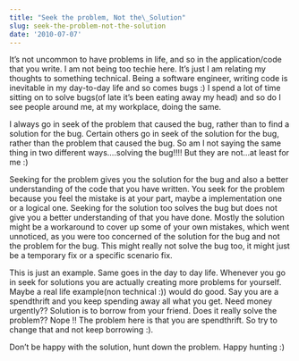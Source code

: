 ```yaml
---
title: "Seek the problem, Not the\_Solution"
slug: seek-the-problem-not-the-solution
date: '2010-07-07'
---
```

It’s not uncommon to have problems in life, and so in the application/code that you write. I am not being too techie here. It’s just I am relating my thoughts to something technical. Being a software engineer, writing code is inevitable in my day-to-day life and so comes bugs :) I spend a lot of time sitting on to solve bugs(of late it’s been eating away my head) and so do I see people around me, at my workplace, doing the same.

I always go in seek of the problem that caused the bug, rather than to find a solution for the bug. Certain others go in seek of the solution for the bug, rather than the problem that caused the bug. So am I not saying the same thing in two different ways….solving the bug!!!! But they are not…at least for me :)

Seeking for the problem gives you the solution for the bug and also a better understanding of the code that you have written. You seek for the problem because you feel the mistake is at your part, maybe a implementation one or a logical one. Seeking for the solution too solves the bug but does not give you a better understanding of that you have done. Mostly the solution might be a workaround to cover up some of your own mistakes, which went unnoticed, as you were too concerned of the solution for the bug and not the problem for the bug. This might really not solve the bug too, it might just be a temporary fix or a specific scenario fix.

This is just an example. Same goes in the day to day life. Whenever you go in seek for solutions you are actually creating more problems for yourself. Maybe a real life example(non technical :)) would do good. Say you are a spendthrift and you keep spending away all what you get. Need money urgently?? Solution is to borrow from your friend. Does it really solve the problem?? Nope !! The problem here is that you are spendthrift. So try to change that and not keep borrowing :).

Don’t be happy with the solution, hunt down the problem. Happy hunting :)
